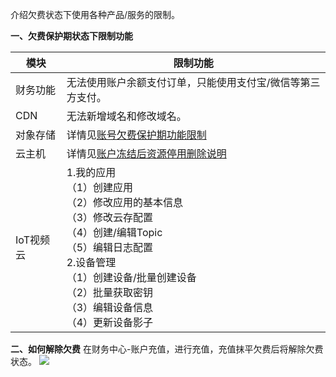 介绍欠费状态下使用各种产品/服务的限制。

**一、欠费保护期状态下限制功能**

| 模块 | 限制功能 | 
| --- | --- | 
| 财务功能 | 无法使用账户余额支付订单，只能使用支付宝/微信等第三方支付。 |
| CDN	 | 无法新增域名和修改域名。 |
| 对象存储	 | 详情见[账号欠费保护期功能限制](https://developer.qiniu.com/kodo/manual/6219/accounts-owe-protection) |
| 云主机	 |详情见[账户冻结后资源停用删除说明](https://developer.qiniu.com/qvm/manual/6649/disable-delete-resources-following-the-account-is-frozen) |
| IoT视频云	 |1.我的应用<br>（1）创建应用<br>（2）修改应用的基本信息<br>（3）修改云存配置<br>（4）创建/编辑Topic<br>（5）编辑日志配置<br>2.设备管理<br>（1）创建设备/批量创建设备<br>（2）批量获取密钥<br>（3）编辑设备信息<br>（4）更新设备影子 |

**二、如何解除欠费**
在财务中心-账户充值，进行充值，充值抹平欠费后将解除欠费状态。
![](https://dn-odum9helk.qbox.me/FnfxdvCIrbWGS5lgfywVRqnxApzM)